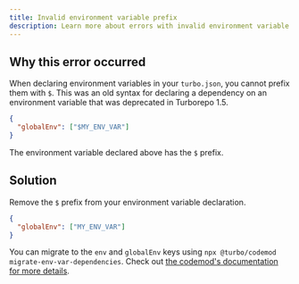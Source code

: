 ```yaml
---
title: Invalid environment variable prefix
description: Learn more about errors with invalid environment variable prefixes in Turborepo.
---
```


## Why this error occurred

When declaring environment variables in your `turbo.json`, you cannot prefix them with `$`. This
was an old syntax for declaring a dependency on an environment variable that was deprecated in Turborepo 1.5.

```json title="./turbo.json"
{
  "globalEnv": ["$MY_ENV_VAR"]
}
```

The environment variable declared above has the `$` prefix.

## Solution

Remove the `$` prefix from your environment variable declaration.

```json title="./turbo.json"
{
  "globalEnv": ["MY_ENV_VAR"]
}
```

You can migrate to the `env` and `globalEnv` keys using `npx @turbo/codemod migrate-env-var-dependencies`.
Check out [the codemod's documentation for more details](/docs/reference/turbo-codemod#turborepo-1x).
